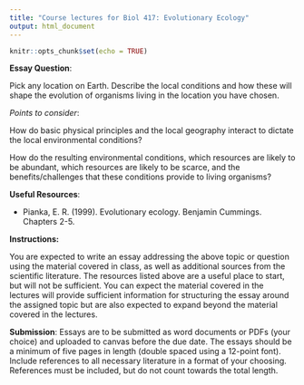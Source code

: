 ```yaml
---
title: "Course lectures for Biol 417: Evolutionary Ecology"
output: html_document
---
```

  
  ```r
knitr::opts_chunk$set(echo = TRUE)
```

__Essay Question__:

Pick any location on Earth. Describe the local conditions and how these will shape the evolution of organisms living in the location you have chosen.

 

_Points to consider_:

How do basic physical principles and the local geography interact to dictate the local environmental conditions?

How do the resulting environmental conditions, which resources are likely to be abundant, which resources are likely to be scarce, and the benefits/challenges that these conditions provide to living organisms?

 

__Useful Resources__:

- Pianka, E. R. (1999). Evolutionary ecology. Benjamin Cummings. Chapters 2-5. 

 

__Instructions:__

You are expected to write an essay addressing the above topic or question using the material covered in class, as well as additional sources from the scientific literature. The resources listed above are a useful place to start, but will not be sufficient. You can expect the material covered in the lectures will provide sufficient information for structuring the essay around the assigned topic but are also expected to expand beyond the material covered in the lectures.

 

__Submission__: Essays are to be submitted as word documents or PDFs (your choice) and uploaded to canvas before the due date. The essays should be a minimum of five pages in length (double spaced using a 12-point font). Include references to all necessary literature in a format of your choosing. References must be included, but do not count towards the total length.
